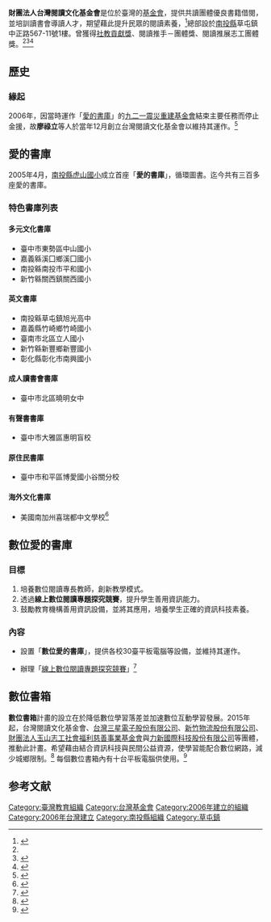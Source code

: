 {{Infobox organization
|name = 財團法人台灣閱讀文化基金會
|image = [[File:Twnread.png|File:Twnread.png]]
|formation = 2006年12月
|founder = 廖祿立
|type = [[非政府組織|非政府組織]]
|status =基金會
|purpose = 透過全民閱讀習慣之養成，培養國人具有多元價值觀，建構台灣成為一個富而好禮、祥和愉悅之公民社會。
|headquarters =[[南投縣|南投縣]][[草屯鎮|草屯鎮]]中正路567-11號1樓
|location = [[臺灣|臺灣]]
|region_served =[[臺灣|臺灣]]、[[加州|加州]]
|language = 中文
|leader_title = 董事長
|leader_name = [[廖祿立|廖祿立]]
|website = https://www.twnread.org.tw/
}}

'''財團法人台灣閱讀文化基金會'''是位於臺灣的[[基金會|基金會]]，提供共讀團體優良書籍借閱，並培訓讀書會導讀人才，期望藉此提升民眾的閱讀素養，<ref>{{cite web |title=財團法人台灣閱讀文化基金會 |url=https://www.taiwanngo.tw/p/405-1000-27656,c87.php?Lang=zh-tw |website=外交部NGO雙語網 |publisher=中華民國外交部非政府組織國際事務會 |accessdate=2020-12-25}}</ref>總部設於[[南投縣|南投縣]]草屯鎮中正路567-11號1樓。曾獲得[[社教貢獻獎|社教貢獻獎]]、閱讀推手－團體獎、閱讀推展志工團體獎。<ref name="基金會簡介" /><ref>{{cite web |title=共讀分享，智慧循環 |url=https://cirn.moe.edu.tw/Benchmark/Results/detail.aspx?sid=23&mid=1268&tid=2964 |website=CIRN-標竿典範 |publisher=教育部國民中小學課程與教學資源整合平臺|accessdate=2021-01-16}}</ref><ref>{{cite web |title=得獎團體 |url=http://www.ydcreative.com/demo/201611211010_105socialEdu/group.php |website=105年度社教貢獻獎 |publisher=教育部 |accessdate=2021-01-16 |archive-date=2016-12-24 |archive-url=https://web.archive.org/web/20161224065720/http://www.ydcreative.com/demo/201611211010_105socialEdu/group.php |dead-url=no }}</ref>
==歷史==

===緣起===
2006年，因當時運作「[[財團法人台灣閱讀文化基金會#愛的書庫|愛的書庫]]」的[[九二一震災重建基金會|九二一震災重建基金會]]結束主要任務而停止金援，故'''廖祿立'''等人於當年12月創立台灣閱讀文化基金會以維持其運作。<ref name=基金會簡介>{{cite web |title=基金會簡介 |url=https://www.twnread.org.tw/nss/p/foundation |website=台灣閱讀文化基金會 |publisher=台灣閱讀文化基金會 |accessdate=2020-12-25}}</ref>

==愛的書庫==
2005年4月，[[南投縣|南投縣]][[南投縣草屯鎮虎山國民小學|虎山國小]]成立首座「'''愛的書庫'''」，循環圖書。迄今共有三百多座愛的書庫。
===特色書庫列表===
====多元文化書庫====
*臺中市東勢區中山國小
*嘉義緜溪囗鄉溪囗國小
*南投緜南投市平和國小
*新竹緜關西鎮關西國小

====英文書庫====
*南投緜草屯鎮旭光高中
*嘉義縣竹崎鄉竹崎國小
*臺南市北區立人國小
*新竹緜新豐鄉新豐國小
*彰化縣彰化市南興國小

====成人讀書會書庫====
*臺中市北區曉明女中
====有聲書書庫====
*臺中市大雅區惠明盲校
====原住民書庫====
*臺中市和平區博愛國小谷關分校
====海外文化書庫====
*美國南加州喜瑞都中文學校<ref>{{cite web |title=愛的書庫簡介 |url=https://www.twnread.org.tw/nss/p/lovelibrary |website=台灣閱讀文化基金會 |publisher=台灣閱讀文化基金會 |accessdate=2020-12-25}}</ref>
==數位愛的書庫==
===目標===
#培養數位閱讀專長教師，創新教學模式。
#透過'''線上數位閱讀專題探究競賽'''，提升學生善用資訊能力。 
#鼓勵教育機構善用資訊設備，並將其應用，培養學生正確的資訊科技素養。

===內容===
*設置「'''數位愛的書庫'''」，提供各校30臺平板電腦等設備，並維持其運作。

*辦理「[[線上數位閱讀專題探究競賽|線上數位閱讀專題探究競賽]]」<ref>{{Cite web |title=「數位愛的書庫」計畫 |publisher=財團法人台灣閱讀文化基金會|url= https://twnread.org.tw/uploads/1582793780375T5qTqTnd.pdf|format=PDF |accessdate=2020-12-26 }}</ref>

==數位書箱==
'''數位書箱'''計畫的設立在於降低數位學習落差並加速數位互動學習發展。2015年起，台灣閱讀文化基金會、[[台灣三星電子股份有限公司|台灣三星電子股份有限公司]]、[[新竹物流股份有限公司|新竹物流股份有限公司]]、[[財團法人玉山志工社會福利慈善事業基金會|財團法人玉山志工社會福利慈善事業基金會]]與[[力新國際科技股份有限公司|力新國際科技股份有限公司]]等團體，推動此計畫。希望藉由結合資訊科技與民間公益資源，使學習能配合數位網路，減少城鄉限制。<ref>{{cite web |author1=林佳怡 |title=「數位書箱」公益計畫-數位啟航，開創多元學習 |url=https://www.edu.tw/News_Content.aspx?n=9E7AC85F1954DDA8&s=6C50EA26DEA24E88 |website=教育部全球資訊網 |publisher=國教署 |accessdate=2020-12-26 |archivedate=106-08-23}}</ref>
每個數位書箱內有十台平板電腦供使用。<ref>{{cite web |title=數位書箱公益計畫 |url=https://www.twnread.org.tw/nss/p/BookBoxCharityPlan |website=台灣閱讀文化基金會 |publisher=台灣閱讀文化基金會 |accessdate=2020-12-26}}</ref>

==参考文献==
{{reflist|2}}

[[Category:臺灣教育組織|Category:臺灣教育組織]]
[[Category:台灣基金會|Category:台灣基金會]]
[[Category:2006年建立的組織|Category:2006年建立的組織]]
[[Category:2006年台灣建立|Category:2006年台灣建立]]
[[Category:南投縣組織|Category:南投縣組織]]
[[Category:草屯鎮|Category:草屯鎮]]